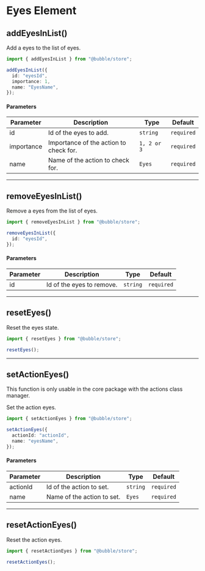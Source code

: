 
# Eyes Element

## addEyesInList()

Add a eyes to the list of eyes.

```typescript
import { addEyesInList } from "@bubble/store";

addEyesInList({
  id: "eyesId",
  importance: 1,
  name: "EyesName",
});
```

#### Parameters

| Parameter  | Description                            | Type        | Default    |
| ---------- | -------------------------------------- | ----------- | ---------- |
| id         | Id of the eyes to add.                 | `string`    | `required` |
| importance | Importance of the action to check for. | `1, 2 or 3` | `required` |
| name       | Name of the action to check for.       | `Eyes`      | `required` |

---

## removeEyesInList()

Remove a eyes from the list of eyes.

```typescript
import { removeEyesInList } from "@bubble/store";

removeEyesInList({
  id: "eyesId",
});
```

#### Parameters

| Parameter | Description               | Type     | Default    |
| --------- | ------------------------- | -------- | ---------- |
| id        | Id of the eyes to remove. | `string` | `required` |

---

## resetEyes()

Reset the eyes state.

```typescript
import { resetEyes } from "@bubble/store";

resetEyes();
```

---

## setActionEyes()

<Callout emoji="⚠️">
  This function is only usable in the core package with the actions class
  manager.
</Callout>

Set the action eyes.

```typescript
import { setActionEyes } from "@bubble/store";

setActionEyes({
  actionId: "actionId",
  name: "eyesName",
});
```

#### Parameters

| Parameter | Description                | Type     | Default    |
| --------- | -------------------------- | -------- | ---------- |
| actionId  | Id of the action to set.   | `string` | `required` |
| name      | Name of the action to set. | `Eyes`   | `required` |

---

## resetActionEyes()

Reset the action eyes.

```typescript
import { resetActionEyes } from "@bubble/store";

resetActionEyes();
```
